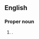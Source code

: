 ==English==
{{wikipedia}}

===Proper noun===
{{en-proper noun|head=[[west|West]] [[Sulawesi]]}}

# {{place|en|province|c/Indonesia}}.